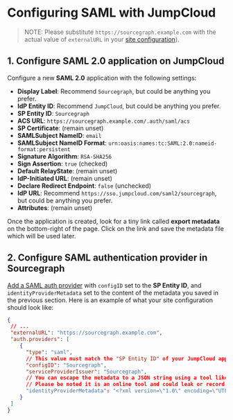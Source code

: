 # Configuring SAML with JumpCloud

> NOTE: Please substitute `https://sourcegraph.example.com` with the actual value of `externalURL` in your [site configuration](/admin/config/site_config)).

## 1. Configure SAML 2.0 application on JumpCloud

Configure a new **SAML 2.0** application with the following settings:

- **Display Label**: Recommend `Sourcegraph`, but could be anything you prefer.
- **IdP Entity ID**: Recommend `JumpCloud`, but could be anything you prefer.
- **SP Entity ID**: `Sourcegraph`
- **ACS URL**: `https://sourcegraph.example.com/.auth/saml/acs`
- **SP Certificate**: (remain unset)
- **SAMLSubject NameID**: `email`
- **SAMLSubject NameID Format**: `urn:oasis:names:tc:SAML:2.0:nameid-format:persistent`
- **Signature Algorithm**: `RSA-SHA256`
- **Sign Assertion**: `true` (checked)
- **Default RelayState**: (remain unset)
- **IdP-Initiated URL**: (remain unset)
- **Declare Redirect Endpoint**: `false` (unchecked)
- **IdP URL**: Recommend `https://sso.jumpcloud.com/saml2/sourcegraph`, but could be anything you prefer.
- **Attributes**: (remain unset)

Once the application is created, look for a tiny link called **export metadata** on the bottom-right of the page. Click on the link and save the metadata file which will be used later.

## 2. Configure SAML authentication provider in Sourcegraph

[Add a SAML auth provider](/admin/auth/saml/#add-a-saml-provider) with `configID` set to the **SP Entity ID**, and `identityProviderMetadata` set to the content of the metadata you saved in the previous section. Here is an example of what your site configuration should look like:

```json
{
 // ...
 "externalURL": "https://sourcegraph.example.com",
 "auth.providers": [
    {
      "type": "saml",
      // This value must match the "SP Entity ID" of your JumpCloud application.
      "configID": "Sourcegraph",
      "serviceProviderIssuer": "Sourcegraph",
      // You can escape the metadata to a JSON string using a tool like https://json-escape-text.now.sh.
      // Please be noted it is an online tool and could leak or record your confidential information.
      "identityProviderMetadata": "<?xml version=\"1.0\" encoding=\"UTF-8\"?><md:EntityDescriptor xmlns:md=\"urn:oasis:names:tc:SAML:2.0:metadata\" entityID=\"JumpCloud\"><md:IDPSSODescriptor WantAuthnRequestsSigned=\"false\" protocolSupportEnumeration=\"urn:oasis:names:tc:SAML:2.0:protocol\"><md:KeyDescriptor use=\"signing\"><ds:KeyInfo xmlns:ds=\"http://www.w3.org/2000/09/xmldsig#\"><ds:X509Data><ds:X509Certificate>..."
    }
 ]
}
```
